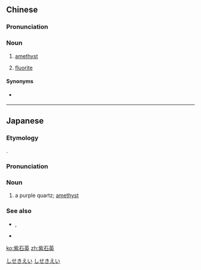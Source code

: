 ==Chinese==
{{zh-forms|type=12}}

===Pronunciation===
{{zh-pron
|m=zǐshíyīng
|c=zi2 sek6 jing1
|cat=n
}}

===Noun===
{{zh-noun}}

# [[amethyst]]
# {{lb|zh|TCM}} [[fluorite]]

====Synonyms====
* {{sense|amethyst}} {{zh-l|紫水晶}}

{{zh-cat|Gems}}

----

==Japanese==
{{ja-kanjitab|し|せき|えい|yomi=on}}

===Etymology===
{{compound|ja|紫|alt1={{furigana|紫|し}}|tr1=shi|gloss1=purple|石英|alt2={{furigana|石%英|せき%えい}}|tr2=sekiei|gloss2=quartz|sort=しせきえい}}.

===Pronunciation===
{{ja-pron|しせきえい|acc=2|yomi=on}}

===Noun===
{{ja-noun|しせきえい}}

# a purple quartz; [[amethyst]]

===See also===
* {{ja-r|アメシスト}}, {{ja-r|アメジスト}}
* {{ja-r|紫%水%晶|むらさき%ずい%しょう}}

[[Category:ja:Birthstones|しせきえい]]
[[Category:ja:Gems|しせきえい]]

[[ko:紫石英]]
[[zh:紫石英]]